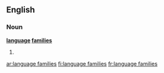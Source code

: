 ==English==

===Noun===
'''[[language]] [[families]]'''

#{{plural of|language family}}

[[ar:language families]]
[[fi:language families]]
[[fr:language families]]